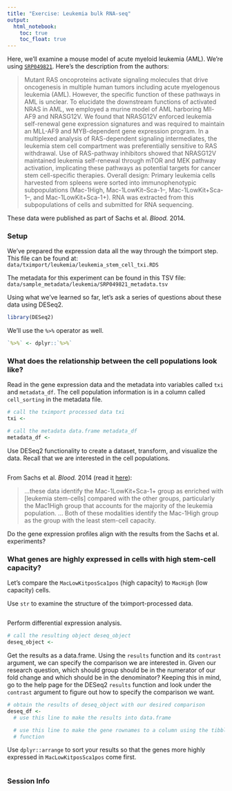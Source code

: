 ```yaml
---
title: "Exercise: Leukemia bulk RNA-seq"
output:   
  html_notebook: 
    toc: true
    toc_float: true
---
```


Here, we'll examine a mouse model of acute myeloid leukemia (AML).
We're using [`SRP049821`](https://www.ebi.ac.uk/ena/data/view/PRJNA267255).
Here's the description from the authors:

> Mutant RAS oncoproteins activate signaling molecules that drive oncogenesis in multiple human tumors including acute myelogenous leukemia (AML). However, the specific function of these pathways in AML is unclear. To elucidate the downstream functions of activated NRAS in AML, we employed a murine model of AML harboring Mll-AF9 and NRASG12V. We found that NRASG12V enforced leukemia self-renewal gene expression signatures and was required to maintain an MLL-AF9 and MYB-dependent gene expression program. In a multiplexed analysis of RAS-dependent signaling intermediates, the leukemia stem cell compartment was preferentially sensitive to RAS withdrawal. Use of RAS-pathway inhibitors showed that NRASG12V maintained leukemia self-renewal through mTOR and MEK pathway activation, implicating these pathways as potential targets for cancer stem cell-specific therapies. Overall design: Primary leukemia cells harvested from spleens were sorted into immunophenotypic subpopulations (Mac-1High, Mac-1LowKit–Sca-1–, Mac-1LowKit+Sca-1–, and Mac-1LowKit+Sca-1+). RNA was extracted from this subpopulations of cells and submitted for RNA sequencing.

These data were published as part of Sachs et al. _Blood._ 2014.

### Setup 

We've prepared the expression data all the way through the tximport step.
This file can be found at: `data/tximport/leukemia/leukemia_stem_cell_txi.RDS`

The metadata for this experiment can be found in this TSV file: `data/sample_metadata/leukemia/SRP049821_metadata.tsv`

Using what we've learned so far, let's ask a series of questions about these
data using DESeq2.

```r
library(DESeq2)
```

We'll use the `%>%` operator as well.

```r
`%>%` <- dplyr::`%>%`
```

### What does the relationship between the cell populations look like?

Read in the gene expression data and the metadata into variables called
`txi` and `metadata_df`.
The cell population information is in a column called `cell_sorting` in the
metadata file.

```r
# call the tximport processed data txi
txi <- 
```

```r
# call the metadata data.frame metadata_df
metadata_df <- 
```

Use DESeq2 functionality to create a dataset, transform, and visualize the data.
Recall that we are interested in the cell populations.

```r

```

From Sachs et al. _Blood._ 2014 (read it [here](https://www.ncbi.nlm.nih.gov/pmc/articles/PMC4239336/)):

> ...these data identify the Mac-1LowKit+Sca-1+ group as enriched with [leukemia stem-cells] compared with the other groups, particularly the Mac1High group that accounts for the majority of the leukemia population.
...
Both of these modalities identify the Mac-1High group as the group with the least stem-cell capacity.

Do the gene expression profiles align with the results from the Sachs et al. 
experiments?

### What genes are highly expressed in cells with high stem-cell capacity?

Let's compare the `MacLowKitposSca1pos` (high capacity) to `MacHigh` (low 
capacity) cells.

Use `str` to examine the structure of the tximport-processed data.

```r

```

Perform differential expression analysis.

```r
# call the resulting object deseq_object
deseq_object <- 
```

Get the results as a data.frame.
Using the `results` function and its `contrast` argument, we can specify the
comparison we are interested in.
Given our research question, which should group should be in the numerator of 
our fold change and which should be in the denominator? 
Keeping this in mind, go to the help page for the DESeq2 `results` function and 
look under the `contrast` argument to figure out how to specify the comparison 
we want. 

```r
# obtain the results of deseq_object with our desired comparison
deseq_df <- 
  # use this line to make the results into data.frame

  # use this line to make the gene rownames to a column using the tibble::rownames_to_column 
  # function

```

Use `dplyr::arrange` to sort your results so that the genes more highly 
expressed in `MacLowKitposSca1pos` come first.

```r

```

### Session Info

```r

```

